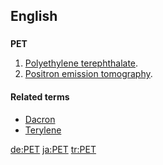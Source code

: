 {{see|pet}}

==English==
==={{acronym}}===
'''PET'''

# [[Polyethylene terephthalate]].
# [[Positron emission tomography]].

====Related terms====
*[[Dacron]]
*[[Terylene]]

[[de:PET]]
[[ja:PET]]
[[tr:PET]]